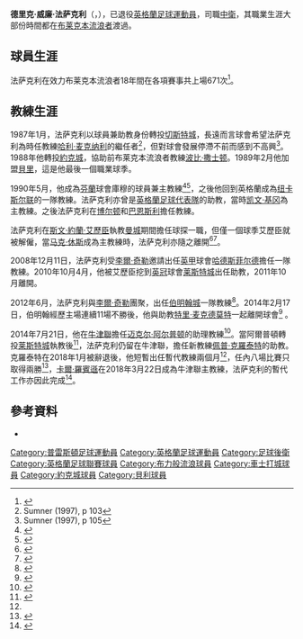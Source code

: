 {{noteTA
|G1=Football
|G2=FAcup
|G3=EPL
|1=zh-hans:李·克拉克; zh-hk:李爾·奇勒;zh-tw:李·克拉克;
|2=zh-hans:特里·麦克德莫特; zh-hk:泰利·麥達莫;zh-tw:特里·麥克德莫特;
|3=zh-hans:斯文·约兰·埃里克森; zh-hk:斯文·約蘭·艾歷臣; zh-tw:斯文·約蘭·艾瑞克森;
|4=zh-hans:埃里克森; zh-hk:艾歷臣; zh-tw:艾瑞克森;
|5=zh-hans:马克·休斯;zh-hk:馬克·曉士;zh-tw:馬克·休斯;
}}
{{Infobox football biography
| name = 德里克·法萨克利<br>Derek Fazackerley
| image = 
| fullname = Derek William Fazackerley
| height = {{height|ft=5|in=11}}
| birth_date  = {{birth date and age|1951|11|5|df=yes}}
| birth_place = [[英格蘭|英格蘭]][[普雷斯顿|普雷斯顿]]
| currentclub = 
| position = [[後衛_(足球)|中衛]]
| youthyears1= 
| youthclubs1= [[布莱克本流浪者足球俱乐部|布莱克本流浪者]] 
| years1 = 1969-1987 | years2 = 1987-1988 | years3 = 1988 | years4 =1988 | years5 = 1990
| clubs1 = [[布莱克本流浪者足球俱乐部|布莱克本流浪者]]  | clubs2 = [[切斯特城足球俱乐部|切斯特城]] | clubs3 = [[約克城足球會|約克城]] | clubs4 =[[貝里足球俱樂部|貝里]] | clubs5 = 庫穆
| caps1 = 596 | goals1 = 23 | caps2 = 66 | goals2 = 0 | caps3 = 16 | goals3 = 0 | caps4 = 14 | goals4 = 0 | caps5 = 17 | goals5 = 0
| manageryears1      = 2018
| managerclubs1       = [[牛津聯足球俱樂部|牛津聯]]（[[看守領隊|看守領隊]]）
}}
'''德里克·威廉·法萨克利'''（{{lang-en|'''Derek William Fazackerley'''}}，{{bd|1951年|11月5日|catIdx=F}}），已退役[[英格蘭|英格蘭]][[足球|足球]][[運動員|運動員]]，司職[[後衛_(足球)|中衛]]，其職業生涯大部份時間都在[[布莱克本流浪者足球俱乐部|布莱克本流浪者]]渡過。

==球員生涯==
法萨克利在效力布莱克本流浪者18年間在各項賽事共上場671次<ref>{{cite web|url=http://www.independent.co.uk/sport/football-toast-to-the-righthand-man-1096794.html|title=Football: Toast to the right-hand man|last=Richard Slater|date=30 May 1999|publisher=The Independent|accessdate=6 April 2012|archive-date=2015-09-25|archive-url=https://web.archive.org/web/20150925210150/http://www.independent.co.uk/sport/football-toast-to-the-righthand-man-1096794.html|dead-url=no}}</ref>。

==教練生涯==
1987年1月，法萨克利以球員兼助教身份轉投[[切斯特城足球俱乐部|切斯特城]]，長遠而言球會希望法萨克利為時任教練[[哈利·麦克纳利|哈利·麦克纳利]]的繼任者<ref>Sumner (1997), p 103</ref>，但對球會發展停滯不前而感到不高興<ref>Sumner (1997), p 105</ref>。1988年他轉投[[約克城足球會|約克城]]，協助前布莱克本流浪者教練[[波比·撒士顿|波比·撒士顿]]。1989年2月他加盟[[貝里足球俱樂部|貝里]]，這是他最後一個職業球季。

1990年5月，他成為[[芬蘭|芬蘭]]球會庫穆的球員兼主教練<ref>{{cite news |url=http://www.examiner.co.uk/huddersfield-town-fc/huddersfield-town-news/2009/08/08/derek-fazackerley-s-40-years-in-the-game-ready-to-pay-off-for-huddersfield-town-86081-24346840/ |title=Derek Fazackerley's 40 years in the game ready to pay off for Huddersfield Town |work=Huddersfield Examiner |first=Dougie |last=Thomson |date=8 August 2009 |accessdate=10 September 2012}}</ref><ref>{{cite web |url=http://www.veikkausliiga.com/pelaajatilastot.asp?nimi=Fazackerley+Derek |title=存档副本 |accessdate=2014-02-18 |deadurl=yes |archiveurl=https://web.archive.org/web/20140222100300/http://www.veikkausliiga.com/pelaajatilastot.asp?nimi=Fazackerley+Derek |archivedate=2014-02-22 }}</ref>，之後他回到英格蘭成為[[纽卡斯尔联足球俱乐部|纽卡斯尔联]]的一隊教練。法萨克利亦曾是[[英格蘭足球代表隊|英格蘭足球代表隊]]的助教，當時[[凯文·基冈|凯文·基冈]]為主教練。之後法萨克利在[[博尔顿足球俱乐部|博尔顿]]和[[巴恩斯利足球俱乐部|巴恩斯利]]擔任教練。

法萨克利在[[斯文·約蘭·艾歷臣|斯文·約蘭·艾歷臣]]執教[[曼彻斯特城足球俱乐部|曼城]]期間擔任球探一職，但僅一個球季艾歷臣就被解僱，當[[马克·休斯|马克·休斯]]成為主教練時，法萨克利亦隨之離開<ref name="Sven-Goran Eriksson expected to leave Manchester City next week">{{cite news|title= Sven-Goran Eriksson expected to leave Manchester City next week|url = http://www.timesonline.co.uk/tol/sport/football/premier_league/manchester_city/article4034954.ece|publisher = Times Online|date = 2008-05-30|accessdate=2008-07-08|location=London}}</ref><ref name="Coach Fazackerley leaves Man City">{{cite news|title = Coach Fazackerley leaves Man City|url = http://news.bbc.co.uk/sport1/hi/football/teams/m/man_city/7494439.stm|publisher = BBC Sport|date = 2008-07-07|accessdate = 2008-07-08|archive-date = 2009-01-22|archive-url = https://web.archive.org/web/20090122115853/http://news.bbc.co.uk/sport1/hi/football/teams/m/man_city/7494439.stm|dead-url = no}}</ref>。

2008年12月11日，法萨克利受[[李爾·奇勒|李爾·奇勒]]邀請出任[[英格蘭足球甲級聯賽|英甲]]球會[[哈德斯菲尔德足球俱乐部|哈德斯菲尔德]]擔任一隊教練。2010年10月4月，他被艾歷臣挖到[[英格蘭足球冠軍聯賽|英冠]]球會[[莱斯特城足球俱乐部|莱斯特城]]出任助教，2011年10月離開。

2012年6月，法萨克利與[[李爾·奇勒|李爾·奇勒]]團聚，出任[[伯明翰足球會|伯明翰城]]一隊教練<ref>{{cite web |url=http://www.bcfc.com/page/BackroomStaffTeam/0,,10412~2835787,00.html |title=Backroom Staff: Derek Fazackerley |publisher=Birmingham City F.C |accessdate=2012-08-07 }}{{dead link|date=2018年2月 |bot=InternetArchiveBot |fix-attempted=yes }}</ref>。2014年2月17日，伯明翰經歷主場連續11場不勝後，他與助教[[特里·麦克德莫特|特里·麦克德莫特]]一起離開球會<ref>{{cite news |url=http://www.bbc.co.uk/sport/0/football/26228918 |title=Birmingham City: McDermott & Fazackerley future in doubt |publisher=BBC Sport |date=17 February 2014 |accessdate=18 February 2014 |archive-date=2016-01-09 |archive-url=https://web.archive.org/web/20160109141844/http://www.bbc.co.uk/sport/0/football/26228918 |dead-url=no }}</ref> 。

2014年7月21日，他在[[牛津聯足球俱樂部|牛津聯]]擔任[[迈克尔·阿尔普顿|迈克尔·阿尔普顿]]的助理教練<ref>{{cite web |url=https://www.oufc.co.uk/teams/first-team/coaching-staff/derek-fazackerley/ |title=Derek Fazackerley |publisher=Oxford United F.C. |access-date=30 January 2018 |archive-date=2018-07-11 |archive-url=https://web.archive.org/web/20180711022138/https://www.oufc.co.uk/teams/first-team/coaching-staff/derek-fazackerley/ |dead-url=no }}</ref>。當阿爾普頓轉投[[莱斯特城足球俱乐部|莱斯特城]]執教後<ref name="#1">{{cite web |url=https://www.bbc.co.uk/sport/football/42772878 |title=Pep Clotet: Oxford United sack manager |publisher=BBC Sport |date=22 January 2018 |access-date=30 January 2018 |archive-date=2020-11-09 |archive-url=https://web.archive.org/web/20201109225600/https://www.bbc.co.uk/sport/football/42772878 |dead-url=no }}</ref>，法萨克利仍留在牛津聯，擔任新教練[[佩普·克羅泰特|佩普·克羅泰特]]的助教。克羅泰特在2018年1月被辭退後，他短暫出任暫代教練兩個月<ref name="#1"/>，任內八場比賽只取得兩勝<ref>{{cite news |url=http://www.oxfordtimes.co.uk/sport/oxfordunited/16095564.Oxford_United_s_players_and_fans_deserve_the_credit_for_win__says_Derek_Fazackerley/ |title=Oxford United's players and fans deserve the credit for win, says Derek Fazackerley |newspaper=Oxford Times |first=David |last=Pritchard |date=19 March 2018 |access-date=23 March 2018 |archive-date=2018-07-10 |archive-url=https://web.archive.org/web/20180710225317/http://www.oxfordtimes.co.uk/sport/oxfordunited/16095564.Oxford_United_s_players_and_fans_deserve_the_credit_for_win__says_Derek_Fazackerley/ |dead-url=no }}</ref>，[[卡爾·羅賓遜|卡爾·羅賓遜]]在2018年3月22日成為牛津聯主教練，法萨克利的暫代工作亦因此完成<ref name="robinson">{{cite web|url=https://www.bbc.co.uk/sport/football/43154075|title=Oxford United: Karl Robinson named new head coach after|publisher=BBC Sport|date=22 March 2018|access-date=22 March 2018|archive-date=2020-11-11|archive-url=https://web.archive.org/web/20201111074635/https://www.bbc.co.uk/sport/football/43154075|dead-url=no}}</ref>。

==參考資料==
{{reflist}}

*{{cite book | first=Chas | last=Sumner| coauthors= | title=On the Borderline: The Official History of Chester City F.C. 1885–1997 | publisher=Yore Publications | location= | year=1997 | editor= | isbn=978-1-874427-52-0}}

{{DEFAULTSORT:Fazackerley, Derek}}
[[Category:普雷斯頓足球運動員|Category:普雷斯頓足球運動員]]
[[Category:英格蘭足球運動員|Category:英格蘭足球運動員]]
[[Category:足球後衛|Category:足球後衛]]
[[Category:英格蘭足球聯賽球員|Category:英格蘭足球聯賽球員]]
[[Category:布力般流浪球員|Category:布力般流浪球員]]
[[Category:車士打城球員|Category:車士打城球員]]
[[Category:約克城球員|Category:約克城球員]]
[[Category:貝利球員|Category:貝利球員]]